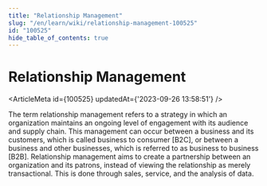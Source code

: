 ```yaml
---
title: "Relationship Management"
slug: "/en/learn/wiki/relationship-management-100525"
id: "100525"
hide_table_of_contents: true
---
```



# Relationship Management

<ArticleMeta id={100525} updatedAt={'2023-09-26 13:58:51'} />
<div className='border-solid border-b border-t-0 my-4 border-[var(--ifm-color-gray-300)]' />

The term relationship management refers to a strategy in which an organization maintains an ongoing level of engagement with its audience and supply chain. This management can occur between a business and its customers, which is called business to consumer [B2C], or between a business and other businesses, which is referred to as business to business [B2B]. Relationship management aims to create a partnership between an organization and its patrons, instead of viewing the relationship as merely transactional. This is done through sales, service, and the analysis of data.
